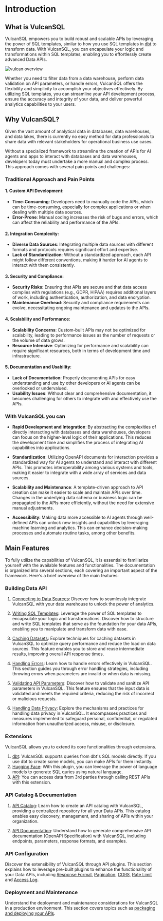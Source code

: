 # Introduction

## What is VulcanSQL

VulcanSQL empowers you to build robust and scalable APIs by leveraging the power of SQL templates, similar to how you use SQL templates in [dbt](https://www.getdbt.com/) to transform data. With VulcanSQL, you can encapsulate your logic and transformations within SQL templates, enabling you to effortlessly create advanced Data APIs.

![vulcan overview](../static/img/vulcan-concept-docs.png)

Whether you need to filter data from a data warehouse, perform data validation on API parameters, or handle errors, VulcanSQL offers the flexibility and simplicity to accomplish your objectives effectively. By utilizing SQL templates, you can streamline your API development process, ensure the accuracy and integrity of your data, and deliver powerful analytics capabilities to your users.

## Why VulcanSQL?

Given the vast amount of analytical data in databases, data warehouses, and data lakes, there is currently no easy method for data professionals to share data with relevant stakeholders for operational business use cases.

Without a specialized framework to streamline the creation of APIs for AI agents and apps to interact with databases and data warehouses, developers today must undertake a more manual and complex process. This approach comes with several pain points and challenges:

### Traditional Approach and Pain Points

#### 1. Custom API Development:

  - **Time-Consuming**: Developers need to manually code the APIs, which can be time-consuming, especially for complex applications or when dealing with multiple data sources.
  - **Error-Prone**: Manual coding increases the risk of bugs and errors, which can affect the reliability and performance of the APIs.

#### 2. Integration Complexity:
  - **Diverse Data Sources**: Integrating multiple data sources with different formats and protocols requires significant effort and expertise.
  - **Lack of Standardization**: Without a standardized approach, each API might follow different conventions, making it harder for AI agents to interact with them consistently.

#### 3. Security and Compliance:
  - **Security Risks**: Ensuring that APIs are secure and that data access complies with regulations (e.g., GDPR, HIPAA) requires additional layers of work, including authentication, authorization, and data encryption.
  - **Maintenance Overhead**: Security and compliance requirements can evolve, necessitating ongoing maintenance and updates to the APIs.

#### 4. Scalability and Performance:
  - **Scalability Concerns**: Custom-built APIs may not be optimized for scalability, leading to performance issues as the number of requests or the volume of data grows.
  - **Resource Intensive**: Optimizing for performance and scalability can require significant resources, both in terms of development time and infrastructure.

#### 5. Documentation and Usability:
  - **Lack of Documentation**: Properly documenting APIs for easy understanding and use by other developers or AI agents can be overlooked or undervalued.
  - **Usability Issues**: Without clear and comprehensive documentation, it becomes challenging for others to integrate with and effectively use the APIs.

### With **VulcanSQL** you can

- **Rapid Development and Integration**: By abstracting the complexities of directly interacting with databases and data warehouses, developers can focus on the higher-level logic of their applications. This reduces the development time and simplifies the process of integrating AI capabilities into applications.

- **Standardization**: Utilizing OpenAPI documents for interaction provides a standardized way for AI agents to understand and interact with different APIs. This promotes interoperability among various systems and tools, making it easier to integrate with a wide array of services and data sources.

- **Scalability and Maintenance**: A template-driven approach to API creation can make it easier to scale and maintain APIs over time. Changes in the underlying data schema or business logic can be propagated to the APIs more efficiently, without the need for extensive manual adjustments.

- **Accessibility**: Making data more accessible to AI agents through well-defined APIs can unlock new insights and capabilities by leveraging machine learning and analytics. This can enhance decision-making processes and automate routine tasks, among other benefits.

## Main Features
To fully utilize the capabilities of VulcanSQL, it is essential to familiarize yourself with the available features and functionalities. The documentation is organized into several sections, each covering an important aspect of the framework. Here's a brief overview of the main features:

### Building Data API

1. [Connecting to Data Sources](./connectors/overview):
Discover how to seamlessly integrate VulcanSQL with your data warehouse to unlock the power of analytics.

1. [Writing SQL Templates](./develop/overview):
   Leverage the power of SQL templates to encapsulate your logic and transformations. Discover how to structure and write SQL templates that serve as the foundation for your data APIs, enabling you to manipulate and transform data with ease.

1. [Caching Datasets](./develop/cache):
Explore techniques for caching datasets in VulcanSQL to optimize query performance and reduce the load on data sources. This feature enables you to store and reuse intermediate results, improving overall API response times.

1. [Handling Errors](./develop/error):
Learn how to handle errors effectively in VulcanSQL. This section guides you through error handling strategies, including throwing errors when parameters are invalid or when data is missing.

1. [Validating API Parameters](./develop/validator):
Discover how to validate and sanitize API parameters in VulcanSQL. This feature ensures that the input data is validated and meets the required criteria, reducing the risk of incorrect or malicious requests.

1. [Handling Data Privacy](./data-privacy/overview):
Explore the mechanisms and practices for handling data privacy in VulcanSQL. It encompasses practices and measures implemented to safeguard personal, confidential, or regulated information from unauthorized access, misuse, or disclosure.

### Extensions

VulcanSQL allows you to extend its core functionalities through extensions.

1. [dbt](./extensions/dbt): VulcanSQL supports queries from dbt's SQL models directly. 
If you use dbt to create some models, you can make APIs for them instantly.
2. [Hugging Face](./extensions/huggingface/overview): With this plugin, you can leverage 
the power of language models to generate SQL quries using natural language.
3. [API](./extensions/api): You can access data from 3rd parties through calling REST APIs with this extension.

### API Catalog & Documentation
1. [API Catalog](catalog/intro):
   Learn how to create an API catalog with VulcanSQL, providing a centralized repository for all your Data APIs. This catalog enables easy discovery, management, and sharing of APIs within your organization.

1. [API Documentation](./develop/api-doc):
Understand how to generate comprehensive API documentation (OpenAPI Specification) with VulcanSQL, including endpoints, parameters, response formats, and examples.

### API Configuration

Discover the extensibility of VulcanSQL through API plugins. This section explains how to leverage pre-built plugins to enhance the functionality of your Data APIs, including [Response Format](./api-plugin/format), [Pagination](./api-plugin/pagination), [CORS](./api-plugin/cors), [Rate Limit](./api-plugin/rate-limit) and [Access Log](./api-plugin/access-log).

### Deployment and Maintenance
Understand the deployment and maintenance considerations for VulcanSQL in a production environment. This section covers topics such as [packaging and deploying your APIs](./deployment).
